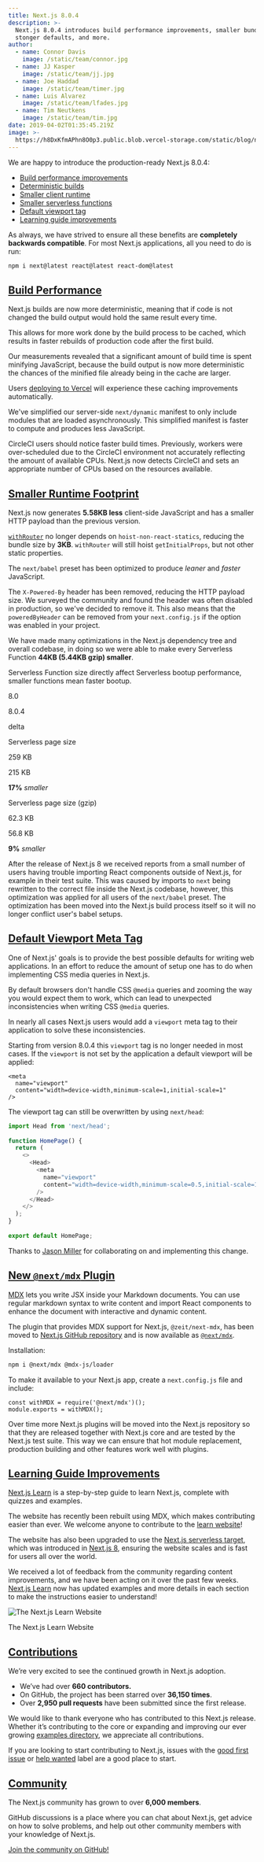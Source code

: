 ```yaml
---
title: Next.js 8.0.4
description: >-
  Next.js 8.0.4 introduces build performance improvements, smaller bundles,
  stonger defaults, and more.
author:
  - name: Connor Davis
    image: /static/team/connor.jpg
  - name: JJ Kasper
    image: /static/team/jj.jpg
  - name: Joe Haddad
    image: /static/team/timer.jpg
  - name: Luis Alvarez
    image: /static/team/lfades.jpg
  - name: Tim Neutkens
    image: /static/team/tim.jpg
date: 2019-04-02T01:35:45.219Z
image: >-
  https://h8DxKfmAPhn8O0p3.public.blob.vercel-storage.com/static/blog/next-8-0-4/twitter-card.png
---
```


We are happy to introduce the production-ready Next.js 8.0.4:

*   [Build performance improvements](#build-performance)
*   [Deterministic builds](#build-performance)
*   [Smaller client runtime](#smaller-runtime-footprint)
*   [Smaller serverless functions](#smaller-runtime-footprint)
*   [Default viewport tag](#default-viewport-meta-tag)
*   [Learning guide improvements](#learning-guide-improvements)

As always, we have strived to ensure all these benefits are **completely backwards compatible**. For most Next.js applications, all you need to do is run:

```bash filename="Terminal"
npm i next@latest react@latest react-dom@latest
```

[Build Performance](#build-performance)
---------------------------------------

Next.js builds are now more deterministic, meaning that if code is not changed the build output would hold the same result every time.

This allows for more work done by the build process to be cached, which results in faster rebuilds of production code after the first build.

Our measurements revealed that a significant amount of build time is spent minifying JavaScript, because the build output is now more deterministic the chances of the minified file already being in the cache are larger.

Users [deploying to Vercel](https://vercel.com/guides/deploying-nextjs-with-vercel) will experience these caching improvements automatically.

We've simplified our server-side `next/dynamic` manifest to only include modules that are loaded asynchronously. This simplified manifest is faster to compute and produces less JavaScript.

CircleCI users should notice faster build times. Previously, workers were over-scheduled due to the CircleCI environment not accurately reflecting the amount of available CPUs. Next.js now detects CircleCI and sets an appropriate number of CPUs based on the resources available.

[Smaller Runtime Footprint](#smaller-runtime-footprint)
-------------------------------------------------------

Next.js now generates **5.58KB less** client-side JavaScript and has a smaller HTTP payload than the previous version.

[`withRouter`](/docs#using-a-higher-order-component) no longer depends on `hoist-non-react-statics`, reducing the bundle size by **3KB**. `withRouter` will still hoist `getInitialProps`, but not other static properties.

The `next/babel` preset has been optimized to produce _leaner_ and _faster_ JavaScript.

The `X-Powered-By` header has been removed, reducing the HTTP payload size. We surveyed the community and found the header was often disabled in production, so we've decided to remove it. This also means that the `poweredByHeader` can be removed from your `next.config.js` if the option was enabled in your project.

We have made many optimizations in the Next.js dependency tree and overall codebase, in doing so we were able to make every Serverless Function **44KB (5.44KB gzip) smaller**.

Serverless Function size directly affect Serverless bootup performance, smaller functions mean faster bootup.

8.0

8.0.4

delta

Serverless page size

259 KB

215 KB

**17%** _smaller_

Serverless page size (gzip)

62.3 KB

56.8 KB

**9%** _smaller_

After the release of Next.js 8 we received reports from a small number of users having trouble importing React components outside of Next.js, for example in their test suite. This was caused by imports to `next` being rewritten to the correct file inside the Next.js codebase, however, this optimization was applied for all users of the `next/babel` preset. The optimization has been moved into the Next.js build process itself so it will no longer conflict user's babel setups.

[Default Viewport Meta Tag](#default-viewport-meta-tag)
-------------------------------------------------------

One of Next.js' goals is to provide the best possible defaults for writing web applications. In an effort to reduce the amount of setup one has to do when implementing CSS media queries in Next.js.

By default browsers don't handle CSS `@media` queries and zooming the way you would expect them to work, which can lead to unexpected inconsistencies when writing CSS `@media` queries.

In nearly all cases Next.js users would add a `viewport` meta tag to their application to solve these inconsistencies.

Starting from version 8.0.4 this `viewport` tag is no longer needed in most cases. If the `viewport` is not set by the application a default viewport will be applied:

```
<meta
  name="viewport"
  content="width=device-width,minimum-scale=1,initial-scale=1"
/>
```

The viewport tag can still be overwritten by using `next/head`:

```js filename="pages/index.js"
import Head from 'next/head';
 
function HomePage() {
  return (
    <>
      <Head>
        <meta
          name="viewport"
          content="width=device-width,minimum-scale=0.5,initial-scale=1"
        />
      </Head>
    </>
  );
}
 
export default HomePage;
```

Thanks to [Jason Miller](https://twitter.com/_developit) for collaborating on and implementing this change.

[New `@next/mdx` Plugin](#new-nextmdx-plugin)
---------------------------------------------

[MDX](https://mdxjs.com/) lets you write JSX inside your Markdown documents. You can use regular markdown syntax to write content and import React components to enhance the document with interactive and dynamic content.

The plugin that provides MDX support for Next.js, `@zeit/next-mdx`, has been moved to [Next.js GitHub repository](https://github.com/vercel/next.js/tree/canary/packages/next-mdx) and is now available as [`@next/mdx`](https://www.npmjs.com/package/@next/mdx).

Installation:

```bash filename="Terminal"
npm i @next/mdx @mdx-js/loader
```

To make it available to your Next.js app, create a `next.config.js` file and include:

```
const withMDX = require('@next/mdx')();
module.exports = withMDX();
```

Over time more Next.js plugins will be moved into the Next.js repository so that they are released together with Next.js core and are tested by the Next.js test suite. This way we can ensure that hot module replacement, production building and other features work well with plugins.

[Learning Guide Improvements](#learning-guide-improvements)
-----------------------------------------------------------

[Next.js Learn](https://nextjs.org/learn) is a step-by-step guide to learn Next.js, complete with quizzes and examples.

The website has recently been rebuilt using MDX, which makes contributing easier than ever. We welcome anyone to contribute to the [learn website](https://github.com/vercel/next-site/labels/learn)!

The website has also been upgraded to use the [Next.js serverless target](/docs#serverless-deployment), which was introduced in [Next.js 8](https://nextjs.org/blog/next-8#serverless-nextjs), ensuring the website scales and is fast for users all over the world.

We received a lot of feedback from the community regarding content improvements, and we have been acting on it over the past few weeks. [Next.js Learn](https://nextjs.org/learn) now has updated examples and more details in each section to make the instructions easier to understand!

![The Next.js Learn Website](https://h8DxKfmAPhn8O0p3.public.blob.vercel-storage.com/static/blog/next-8-0-4/next-learn.png)

The Next.js Learn Website

[Contributions](#contributions)
-------------------------------

We’re very excited to see the continued growth in Next.js adoption.

*   We’ve had over **660 contributors.**
*   On GitHub, the project has been starred over **36,150 times**.
*   Over **2,950 pull requests** have been submitted since the first release.

We would like to thank everyone who has contributed to this Next.js release. Whether it’s contributing to the core or expanding and improving our ever growing [examples directory](https://github.com/vercel/next.js/tree/canary/examples), we appreciate all contributions.

If you are looking to start contributing to Next.js, issues with the [good first issue](https://github.com/vercel/next.js/issues?q=is%3Aissue+is%3Aopen+sort%3Aupdated-desc+label%3A%22good+first+issue%22) or [help wanted](https://github.com/vercel/next.js/issues?q=is%3Aissue+is%3Aopen+sort%3Aupdated-desc+label%3A%22help+wanted%22) label are a good place to start.

[Community](#community)
-----------------------

The Next.js community has grown to over **6,000 members**.

GitHub discussions is a place where you can chat about Next.js, get advice on how to solve problems, and help out other community members with your knowledge of Next.js.

[Join the community on GitHub!](https://github.com/vercel/next.js/discussions)
